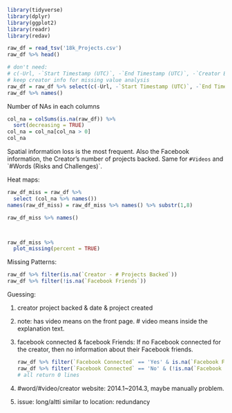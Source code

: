 ```r
library(tidyverse)
library(dplyr)
library(ggplot2)
library(readr)
library(redav)
```

```r
raw_df = read_tsv('18k_Projects.csv')
raw_df %>% head()
```

```r
# don't need:
# c(-Url, -`Start Timestamp (UTC)`, -`End Timestamp (UTC)`, -`Creator Bio`, -`Creator Website`)
# keep creator info for missing value analysis
raw_df = raw_df %>% select(c(-Url, -`Start Timestamp (UTC)`, -`End Timestamp (UTC)`))
raw_df %>% names()
```

Number of NAs in each columns

```r
col_na = colSums(is.na(raw_df)) %>%
  sort(decreasing = TRUE)
col_na = col_na[col_na > 0]
col_na
```

Spatial information loss is the most frequent. Also the Facebook information, the Creator's number of projects backed. Same for `#Videos` and \`#Words (Risks and Challenges)\`.

Heat maps:

```r
raw_df_miss = raw_df %>% 
  select (col_na %>% names())
names(raw_df_miss) = raw_df_miss %>% names() %>% substr(1,8)

raw_df_miss %>% names()



raw_df_miss %>% 
  plot_missing(percent = TRUE)
```

Missing Patterns:

```r
raw_df %>% filter(is.na(`Creator - # Projects Backed`))
raw_df %>% filter(!is.na(`Facebook Friends`))
```

Guessing:

1.  creator project backed & date & project created

2.  note: has video means on the front page. \# video means inside the explanation text.

3.  facebook connected & facebook Friends: If no Facebook connected for the creator, then no information about their Facebook friends.

    ```r
    raw_df %>% filter(`Facebook Connected` == 'Yes' & is.na(`Facebook Friends`))
    raw_df %>% filter(`Facebook Connected` == 'No' & (!is.na(`Facebook Friends`)))
    # all return 0 lines
    ```

4.  #word/#video/creator website: 2014.1\~2014.3, maybe manually problem.

5.  issue: long/altti similar to location: redundancy
